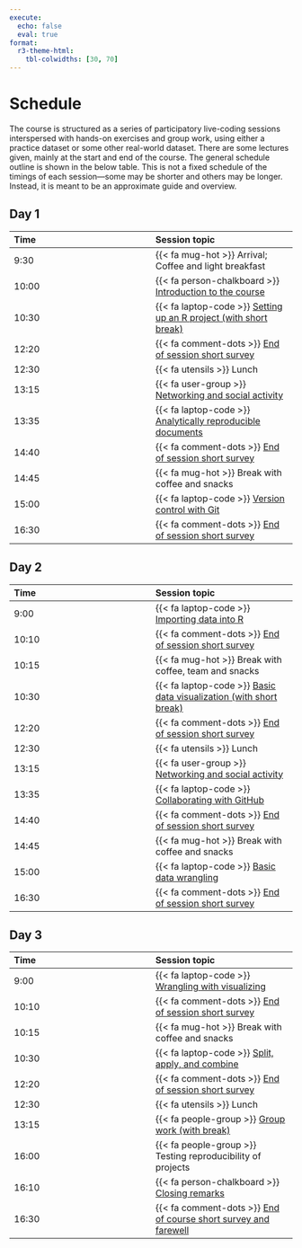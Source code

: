 ```yaml
---
execute: 
  echo: false
  eval: true
format:
  r3-theme-html: 
    tbl-colwidths: [30, 70]
---
```


# Schedule {#sec-schedule}

The course is structured as a series of participatory live-coding
sessions interspersed with hands-on exercises and group work, using
either a practice dataset or some other real-world dataset. There are
some lectures given, mainly at the start and end of the course. The
general schedule outline is shown in the below table. This is not a
fixed schedule of the timings of each session---some may be shorter and
others may be longer. Instead, it is meant to be an approximate guide
and overview.

::: panel-tabset
## Day 1 {.unnumbered}

| Time | Session topic |
|:---|:---|
| 9:30 | {{< fa mug-hot >}} Arrival; Coffee and light breakfast |
| 10:00 | {{< fa person-chalkboard >}} [Introduction to the course](/sessions/introduction.qmd) |
| 10:30 | {{< fa laptop-code >}} [Setting up an R project (with short break)](/sessions/setup-project.qmd) |
| 12:20 | {{< fa comment-dots >}} [End of session short survey](https://docs.google.com/forms/d/e/1FAIpQLScTbsxHSLrQxn38KS7kCklurFrccN8g3kVdm6WTSxEiIBypWg/viewform?usp=sf_link) |
| 12:30 | {{< fa utensils >}} Lunch |
| 13:15 | {{< fa user-group >}} [Networking and social activity](/appendix/social.qmd#social-day-one) |
| 13:35 | {{< fa laptop-code >}} [Analytically reproducible documents](/sessions/reproducible-documents.qmd) |
| 14:40 | {{< fa comment-dots >}} [End of session short survey](https://docs.google.com/forms/d/e/1FAIpQLScTbsxHSLrQxn38KS7kCklurFrccN8g3kVdm6WTSxEiIBypWg/viewform?usp=sf_link) |
| 14:45 | {{< fa mug-hot >}} Break with coffee and snacks |
| 15:00 | {{< fa laptop-code >}} [Version control with Git](/sessions/version-control.qmd) |
| 16:30 | {{< fa comment-dots >}} [End of session short survey](https://docs.google.com/forms/d/e/1FAIpQLScTbsxHSLrQxn38KS7kCklurFrccN8g3kVdm6WTSxEiIBypWg/viewform?usp=sf_link) |

## Day 2 {.unnumbered}

| Time | Session topic |
|:---|:---|
| 9:00 | {{< fa laptop-code >}} [Importing data into R](/sessions/import-data.qmd) |
| 10:10 | {{< fa comment-dots >}} [End of session short survey](https://docs.google.com/forms/d/e/1FAIpQLScTbsxHSLrQxn38KS7kCklurFrccN8g3kVdm6WTSxEiIBypWg/viewform?usp=sf_link) |
| 10:15 | {{< fa mug-hot >}} Break with coffee, team and snacks |
| 10:30 | {{< fa laptop-code >}} [Basic data visualization (with short break)](/sessions/visualization.qmd) |
| 12:20 | {{< fa comment-dots >}} [End of session short survey](https://docs.google.com/forms/d/e/1FAIpQLScTbsxHSLrQxn38KS7kCklurFrccN8g3kVdm6WTSxEiIBypWg/viewform?usp=sf_link) |
| 12:30 | {{< fa utensils >}} Lunch |
| 13:15 | {{< fa user-group >}} [Networking and social activity](/appendix/social.qmd#social-day-two) |
| 13:35 | {{< fa laptop-code >}} [Collaborating with GitHub](/sessions/github.qmd) |
| 14:40 | {{< fa comment-dots >}} [End of session short survey](https://docs.google.com/forms/d/e/1FAIpQLScTbsxHSLrQxn38KS7kCklurFrccN8g3kVdm6WTSxEiIBypWg/viewform?usp=sf_link) |
| 14:45 | {{< fa mug-hot >}} Break with coffee and snacks |
| 15:00 | {{< fa laptop-code >}} [Basic data wrangling](/sessions/wrangling.qmd) |
| 16:30 | {{< fa comment-dots >}} [End of session short survey](https://docs.google.com/forms/d/e/1FAIpQLScTbsxHSLrQxn38KS7kCklurFrccN8g3kVdm6WTSxEiIBypWg/viewform?usp=sf_link) |

## Day 3 {.unnumbered}

| Time | Session topic |
|:---|:---|
| 9:00 | {{< fa laptop-code >}} [Wrangling with visualizing](/sessions/wrangling-with-visualizing.qmd) |
| 10:10 | {{< fa comment-dots >}} [End of session short survey](https://docs.google.com/forms/d/e/1FAIpQLScTbsxHSLrQxn38KS7kCklurFrccN8g3kVdm6WTSxEiIBypWg/viewform?usp=sf_link) |
| 10:15 | {{< fa mug-hot >}} Break with coffee and snacks |
| 10:30 | {{< fa laptop-code >}} [Split, apply, and combine](/sessions/split-apply-combine.qmd) |
| 12:20 | {{< fa comment-dots >}} [End of session short survey](https://docs.google.com/forms/d/e/1FAIpQLScTbsxHSLrQxn38KS7kCklurFrccN8g3kVdm6WTSxEiIBypWg/viewform?usp=sf_link) |
| 12:30 | {{< fa utensils >}} Lunch |
| 13:15 | {{< fa people-group >}} [Group work (with break)](/sessions/project-work.qmd) |
| 16:00 | {{< fa people-group >}} Testing reproducibility of projects |
| 16:10 | {{< fa person-chalkboard >}} [Closing remarks](/sessions/what-next.qmd) |
| 16:30 | {{< fa comment-dots >}} [End of course short survey and farewell](https://docs.google.com/forms/d/e/1FAIpQLScTbsxHSLrQxn38KS7kCklurFrccN8g3kVdm6WTSxEiIBypWg/viewform?usp=sf_link) |
:::

